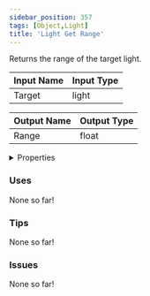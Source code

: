 ```yaml
---
sidebar_position: 357
tags: [Object,Light]
title: 'Light Get Range'
---
```


Returns the range of the target light.




<EsbSvg />

| Input Name | Input Type |
|-----------|-----------|
| Target | light |

| Output Name | Output Type |
|-----------|-----------|
| Range | float |


<details>
  <summary>Properties</summary>
  <div>
    <div>
    <table>
      <thead>
        <tr>
          <th>Is beta required?</th>
          <th>❌</th>
        </tr>
        <tr>
          <th>Is this chip a trolling risk?</th>
          <th>❌</th>
        </tr>
        <tr>
          <th>Is this chip a role assignment risk?</th>
          <th>❌</th>
        </tr>
        <tr>
          <th>Chip UUID</th>
          <th>e218e55a-3307-4839-a3d4-b7cc72e1e3bc</th>
        </tr>
      </thead>
    </table>
    </div>
  </div>
</details>

### Uses

None so far!

### Tips

None so far!

### Issues

None so far!